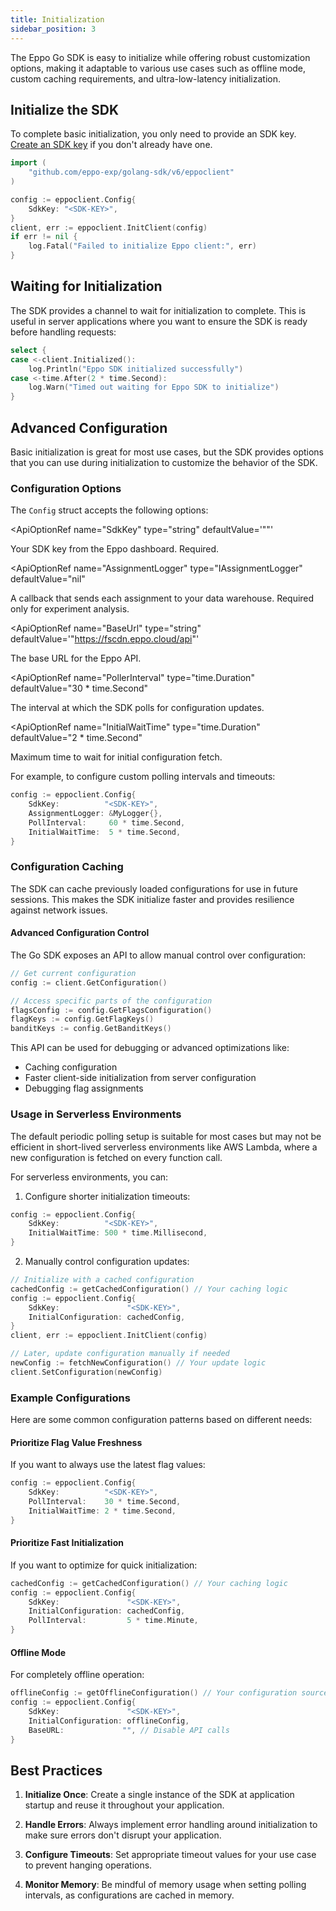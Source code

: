 ```yaml
---
title: Initialization
sidebar_position: 3
---
```



The Eppo Go SDK is easy to initialize while offering robust customization options, making it adaptable to various use cases such as offline mode, custom caching requirements, and ultra-low-latency initialization.

## Initialize the SDK

To complete basic initialization, you only need to provide an SDK key. [Create an SDK key](/sdks/sdk-keys) if you don't already have one.

```go
import (
    "github.com/eppo-exp/golang-sdk/v6/eppoclient"
)

config := eppoclient.Config{
    SdkKey: "<SDK-KEY>",
}
client, err := eppoclient.InitClient(config)
if err != nil {
    log.Fatal("Failed to initialize Eppo client:", err)
}
```

## Waiting for Initialization

The SDK provides a channel to wait for initialization to complete. This is useful in server applications where you want to ensure the SDK is ready before handling requests:

```go
select {
case <-client.Initialized():
    log.Println("Eppo SDK initialized successfully")
case <-time.After(2 * time.Second):
    log.Warn("Timed out waiting for Eppo SDK to initialize")
}
```

## Advanced Configuration

Basic initialization is great for most use cases, but the SDK provides options that you can use during initialization to customize the behavior of the SDK.

### Configuration Options

The `Config` struct accepts the following options:

<ApiOptionRef 
  name="SdkKey"
  type="string"
  defaultValue='""'
>

Your SDK key from the Eppo dashboard. Required.
</ApiOptionRef>

<ApiOptionRef 
  name="AssignmentLogger"
  type="IAssignmentLogger"
  defaultValue="nil"
>

A callback that sends each assignment to your data warehouse. Required only for experiment analysis.
</ApiOptionRef>

<ApiOptionRef 
  name="BaseUrl"
  type="string"
  defaultValue='"https://fscdn.eppo.cloud/api"'
>

The base URL for the Eppo API.
</ApiOptionRef>

<ApiOptionRef 
  name="PollerInterval"
  type="time.Duration"
  defaultValue="30 * time.Second"
>

The interval at which the SDK polls for configuration updates.
</ApiOptionRef>

<ApiOptionRef 
  name="InitialWaitTime"
  type="time.Duration"
  defaultValue="2 * time.Second"
>

Maximum time to wait for initial configuration fetch.
</ApiOptionRef>

For example, to configure custom polling intervals and timeouts:

```go
config := eppoclient.Config{
    SdkKey:          "<SDK-KEY>",
    AssignmentLogger: &MyLogger{},
    PollInterval:     60 * time.Second,
    InitialWaitTime:  5 * time.Second,
}
```

### Configuration Caching

The SDK can cache previously loaded configurations for use in future sessions. This makes the SDK initialize faster and provides resilience against network issues.

#### Advanced Configuration Control

The Go SDK exposes an API to allow manual control over configuration:

```go
// Get current configuration
config := client.GetConfiguration()

// Access specific parts of the configuration
flagsConfig := config.GetFlagsConfiguration()
flagKeys := config.GetFlagKeys()
banditKeys := config.GetBanditKeys()
```

This API can be used for debugging or advanced optimizations like:
- Caching configuration
- Faster client-side initialization from server configuration
- Debugging flag assignments

### Usage in Serverless Environments

The default periodic polling setup is suitable for most cases but may not be efficient in short-lived serverless environments like AWS Lambda, where a new configuration is fetched on every function call.

For serverless environments, you can:

1. Configure shorter initialization timeouts:
```go
config := eppoclient.Config{
    SdkKey:          "<SDK-KEY>",
    InitialWaitTime: 500 * time.Millisecond,
}
```

2. Manually control configuration updates:
```go
// Initialize with a cached configuration
cachedConfig := getCachedConfiguration() // Your caching logic
config := eppoclient.Config{
    SdkKey:               "<SDK-KEY>",
    InitialConfiguration: cachedConfig,
}
client, err := eppoclient.InitClient(config)

// Later, update configuration manually if needed
newConfig := fetchNewConfiguration() // Your update logic
client.SetConfiguration(newConfig)
```

### Example Configurations

Here are some common configuration patterns based on different needs:

#### Prioritize Flag Value Freshness
If you want to always use the latest flag values:

```go
config := eppoclient.Config{
    SdkKey:          "<SDK-KEY>",
    PollInterval:    30 * time.Second,
    InitialWaitTime: 2 * time.Second,
}
```

#### Prioritize Fast Initialization
If you want to optimize for quick initialization:

```go
cachedConfig := getCachedConfiguration() // Your caching logic
config := eppoclient.Config{
    SdkKey:               "<SDK-KEY>",
    InitialConfiguration: cachedConfig,
    PollInterval:         5 * time.Minute,
}
```

#### Offline Mode
For completely offline operation:

```go
offlineConfig := getOfflineConfiguration() // Your configuration source
config := eppoclient.Config{
    SdkKey:               "<SDK-KEY>",
    InitialConfiguration: offlineConfig,
    BaseURL:             "", // Disable API calls
}
``` 

## Best Practices

1. **Initialize Once**: Create a single instance of the SDK at application startup and reuse it throughout your application.

2. **Handle Errors**: Always implement error handling around initialization to make sure errors don't disrupt your application.

3. **Configure Timeouts**: Set appropriate timeout values for your use case to prevent hanging operations.

4. **Monitor Memory**: Be mindful of memory usage when setting polling intervals, as configurations are cached in memory.